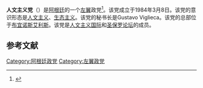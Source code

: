 '''人文主义党'''（{{lang-es|Partido Humanista}}）是[[阿根廷|阿根廷]]的一个[[左翼|左翼]]政党<ref>{{cite web|url= http://www.lanacion.com.ar/1800769-como-quedaron-las-alianzas-politicas-en-el-ultimo-dia-de-inscripcion|title= Las 8 alianzas que competirán en las próximas elecciones|trans-title= The 8 alliances that will run in the next elections|language= es|author= |date= June 11, 2015|publisher= La Nación|accessdate= June 12, 2015|archive-date= 2018-08-13|archive-url= https://web.archive.org/web/20180813075446/https://www.lanacion.com.ar/1800769-como-quedaron-las-alianzas-politicas-en-el-ultimo-dia-de-inscripcion|dead-url= no}}</ref>。该党成立于1984年3月8日。该党的意识形态是[[人文主义|人文主义]]、[[生态主义|生态主义]]。该党的秘书长是Gustavo Viglieca。该党的总部位于[[布宜诺斯艾利斯|布宜诺斯艾利斯]]。该党是[[人文主义国际|人文主义国际]]和[[圣保罗论坛|圣保罗论坛]]的成员。

==参考文献==
{{reflist}}

[[Category:阿根廷政党|Category:阿根廷政党]]
[[Category:左翼政党|Category:左翼政党]]
{{politic-stub}}